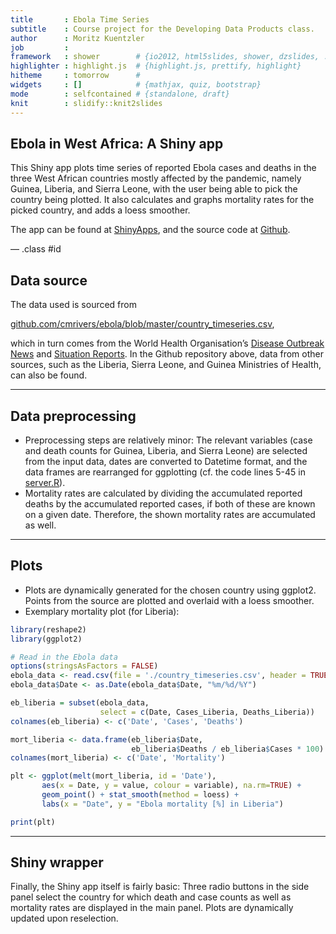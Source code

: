 ```yaml
---
title       : Ebola Time Series
subtitle    : Course project for the Developing Data Products class.
author      : Moritz Kuentzler
job         : 
framework   : shower        # {io2012, html5slides, shower, dzslides, ...}
highlighter : highlight.js  # {highlight.js, prettify, highlight}
hitheme     : tomorrow      # 
widgets     : []            # {mathjax, quiz, bootstrap}
mode        : selfcontained # {standalone, draft}
knit        : slidify::knit2slides
---
```


## Ebola in West Africa: A Shiny app

This Shiny app plots time series of reported Ebola cases and deaths in the three West African countries mostly affected by the pandemic, namely Guinea, Liberia, and Sierra Leone, with the user being able to pick the country being plotted. It also calculates and graphs mortality rates for the picked country, and adds a loess smoother.

The app can be found at [ShinyApps](https://mkuentzler.shinyapps.io/shiny_ebola/), and the source code at [Github](https://github.com/mkuentzler/shiny_ebola).

--- .class #id 

## Data source

The data used is sourced from

[github.com/cmrivers/ebola/blob/master/country_timeseries.csv](https://github.com/cmrivers/ebola/blob/master/country_timeseries.csv),

which in turn comes from the World Health Organisation's [Disease Outbreak News](http://www.who.int/csr/don/en/) and [Situation Reports](http://www.who.int/csr/disease/ebola/situation-reports/en/). In the Github repository above, data from other sources, such as the Liberia, Sierra Leone, and Guinea Ministries of Health, can also be found.

---

## Data preprocessing

- Preprocessing steps are relatively minor: The relevant variables (case and death counts for Guinea, Liberia, and Sierra Leone) are selected from the input data, dates are converted to Datetime format, and the data frames are rearranged for ggplotting (cf. the code lines 5-45 in [server.R](https://github.com/mkuentzler/shiny_ebola/blob/master/Ebola_App/server.R)).
- Mortality rates are calculated by dividing the accumulated reported deaths by the accumulated reported cases, if both of these are known on a given date. Therefore, the shown mortality rates are accumulated as well.

---

## Plots

- Plots are dynamically generated for the chosen country using ggplot2. Points from the source are plotted and overlaid with a loess smoother.
- Exemplary mortality plot (for Liberia):
```r
library(reshape2)
library(ggplot2)

# Read in the Ebola data
options(stringsAsFactors = FALSE)
ebola_data <- read.csv(file = './country_timeseries.csv', header = TRUE)
ebola_data$Date <- as.Date(ebola_data$Date, "%m/%d/%Y")

eb_liberia = subset(ebola_data, 
                    select = c(Date, Cases_Liberia, Deaths_Liberia))
colnames(eb_liberia) <- c('Date', 'Cases', 'Deaths')

mort_liberia <- data.frame(eb_liberia$Date,
                           eb_liberia$Deaths / eb_liberia$Cases * 100)
colnames(mort_liberia) <- c('Date', 'Mortality')

plt <- ggplot(melt(mort_liberia, id = 'Date'),
       aes(x = Date, y = value, colour = variable), na.rm=TRUE) +
       geom_point() + stat_smooth(method = loess) +
       labs(x = "Date", y = "Ebola mortality [%] in Liberia")

print(plt)
```

---

## Shiny wrapper

Finally, the Shiny app itself is fairly basic: Three radio buttons in the side panel select the country for which death and case counts as well as mortality rates are displayed in the main panel. Plots are dynamically updated upon reselection.

